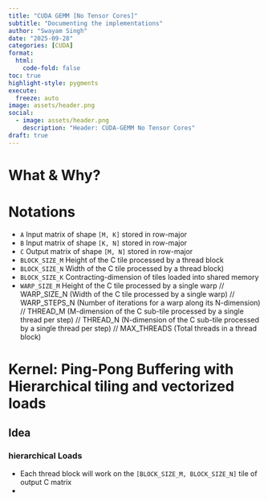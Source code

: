 ```yaml
---
title: "CUDA GEMM [No Tensor Cores]"
subtitle: "Documenting the implementations"
author: "Swayam Singh"
date: "2025-09-28"
categories: [CUDA]
format:
  html:
    code-fold: false
toc: true
highlight-style: pygments
execute:
  freeze: auto
image: assets/header.png
social:
  - image: assets/header.png
    description: "Header: CUDA-GEMM No Tensor Cores"
draft: true
---
```

# What & Why?
# Notations
- `A` Input matrix of shape `[M, K]` stored in row-major
- `B` Input matrix of shape `[K, N]` stored in row-major
- `C` Output matrix of shape `[M, N]` stored in row-major
- `BLOCK_SIZE_M` Height of the C tile processed by a thread block
- `BLOCK_SIZE_N` Width of the C tile processed by a thread block)
- `BLOCK_SIZE_K` Contracting-dimension of tiles loaded into shared memory
- `WARP_SIZE_M` Height of the C tile processed by a single warp
  // WARP_SIZE_N        (Width of the C tile processed by a single warp)
  // WARP_STEPS_N       (Number of iterations for a warp along its N-dimension)
  // THREAD_M           (M-dimension of the C sub-tile processed by a single thread per step)
  // THREAD_N           (N-dimension of the C sub-tile processed by a single thread per step)
  // MAX_THREADS        (Total threads in a thread block)

# Kernel: Ping-Pong Buffering with Hierarchical tiling and vectorized loads

## Idea
### hierarchical Loads
- Each thread block will work on the `[BLOCK_SIZE_M, BLOCK_SIZE_N]` tile of output C matrix
- 


